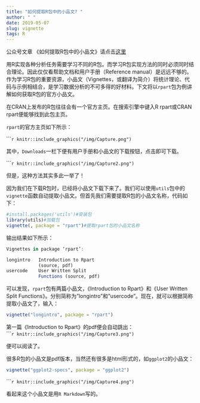 ```yaml
---
title: "如何提取R包中的小品文? "
author: " "
date: 2019-05-07
slug: vignette
tags: R
---
```


公众号文章 《如何提取R包中的小品文》请点击[这里](https://mp.weixin.qq.com/s/yyJ3l7RTImYTKDrIynwmPA)

用R实现各种分析任务需要学习不同的R包。而学习R包实现方法的同时必须同时结合理论。因此仅仅看帮助文档和用户手册（Reference manual）是远远不够的。作为学习R包的重要资源，小品文（Vignettes，或翻译为简介）将统计理论、代码与示例相结合，是学习数据分析的不可多得的好材料。下文将以`rpart`包为例讲解如何获取R包的官方小品文。  

在CRAN上发布的R包往往会有一个官方主页。在搜索引擎中键入R rpart或CRAN rpart便能够找到此包主页。 

`rpart`的官方主页如下所示：  

``````r
knitr::include_graphics("/img/Capture.png")
```


其中，`Downloads`一栏下便有用户手册和小品文的下载按钮，点击即可下载。  

``````r
knitr::include_graphics("/img/Capture2.png")
```


但是，这种方法其实多此一举了！

因为我们在下载R包时，已经将小品文下载下来了。我们可以使用`utils`包中的`vignette`函数自动提取小品文。但首先我们需要提取R包的小品文名称，代码如下：  

```r
#install.packages('utils')#安装包
library(utils)#加载包
vignette(, package = "rpart")#提取rpart包的小品文名称

```

输出结果如下所示：  
```r
Vignettes in package ‘rpart’:

longintro   Introduction to Rpart 
            (source, pdf)
usercode    User Written Split
            Functions (source, pdf)
```

可以发现，`rpart`包有两篇小品文，《Introduction to Rpart》和《User Written Split Functions》。分别简称为"longintro"和"usercode"。现在，就可以根据简称提取小品文了，输入：

```r
vignette("longintro", package = "rpart")
```

第一篇《Introduction to Rpart》的pdf便会自动跳出：  
``````r
knitr::include_graphics("/img/Capture3.png")
```


便可以阅读了。

很多R包的小品文是pdf版本，当然还有很多是html形式的，如`ggplot2`的小品文：  

```r
vignette("ggplot2-specs", package = "ggplot2")
```
  
``````r
knitr::include_graphics("/img/Capture4.png")
```

看起来这个小品文是用`R Markdown`写的。







